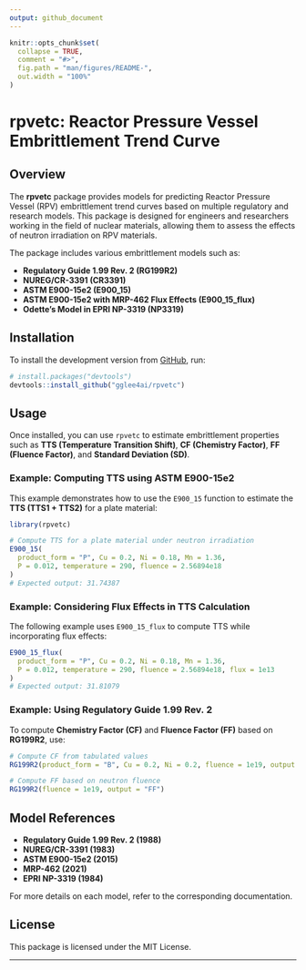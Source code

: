 ```yaml
---
output: github_document
---
```


<!-- README.md is generated from README.Rmd. Please edit that file -->

```r
knitr::opts_chunk$set(
  collapse = TRUE,
  comment = "#>",
  fig.path = "man/figures/README-",
  out.width = "100%"
)
```

# rpvetc: Reactor Pressure Vessel Embrittlement Trend Curve

<!-- badges: start -->
<!-- badges: end -->

## Overview

The **rpvetc** package provides models for predicting Reactor Pressure Vessel (RPV) embrittlement trend curves 
based on multiple regulatory and research models. This package is designed for engineers and researchers 
working in the field of nuclear materials, allowing them to assess the effects of neutron irradiation on RPV materials.

The package includes various embrittlement models such as:

- **Regulatory Guide 1.99 Rev. 2 (RG199R2)**
- **NUREG/CR-3391 (CR3391)**
- **ASTM E900-15e2 (E900_15)**
- **ASTM E900-15e2 with MRP-462 Flux Effects (E900_15_flux)**
- **Odette’s Model in EPRI NP-3319 (NP3319)**

## Installation

To install the development version from [GitHub](https://github.com/gglee4ai/rpvetc), run:

```r
# install.packages("devtools")
devtools::install_github("gglee4ai/rpvetc")
```

## Usage

Once installed, you can use `rpvetc` to estimate embrittlement properties such as **TTS (Temperature Transition Shift)**, 
**CF (Chemistry Factor)**, **FF (Fluence Factor)**, and **Standard Deviation (SD)**.

### Example: Computing TTS using ASTM E900-15e2
This example demonstrates how to use the `E900_15` function to estimate the **TTS (TTS1 + TTS2)** for a plate material:

```r
library(rpvetc)

# Compute TTS for a plate material under neutron irradiation
E900_15(
  product_form = "P", Cu = 0.2, Ni = 0.18, Mn = 1.36,
  P = 0.012, temperature = 290, fluence = 2.56894e18
)
# Expected output: 31.74387
```

### Example: Considering Flux Effects in TTS Calculation
The following example uses `E900_15_flux` to compute TTS while incorporating flux effects:

```r
E900_15_flux(
  product_form = "P", Cu = 0.2, Ni = 0.18, Mn = 1.36,
  P = 0.012, temperature = 290, fluence = 2.56894e18, flux = 1e13
)
# Expected output: 31.81079
```

### Example: Using Regulatory Guide 1.99 Rev. 2
To compute **Chemistry Factor (CF)** and **Fluence Factor (FF)** based on **RG199R2**, use:

```r
# Compute CF from tabulated values
RG199R2(product_form = "B", Cu = 0.2, Ni = 0.2, fluence = 1e19, output = "CF")

# Compute FF based on neutron fluence
RG199R2(fluence = 1e19, output = "FF")
```

## Model References
- **Regulatory Guide 1.99 Rev. 2 (1988)**
- **NUREG/CR-3391 (1983)**
- **ASTM E900-15e2 (2015)**
- **MRP-462 (2021)**
- **EPRI NP-3319 (1984)**

For more details on each model, refer to the corresponding documentation.

## License
This package is licensed under the MIT License.

---
